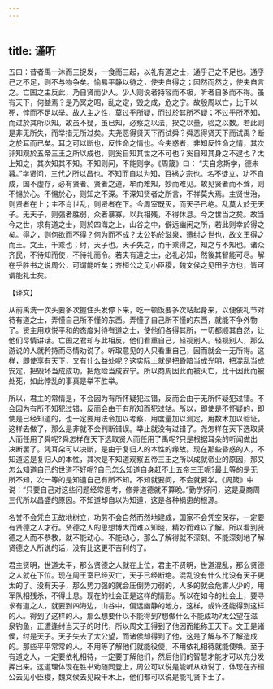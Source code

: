 ```yaml
---
---
---
```

title: 谨听
---



五曰：昔者禹一沐而三捉发，一食而三起，以礼有道之士，通乎己之不足也。通乎己之不足，则不与物争矣。愉易平静以待之，使夫自得之；因然而然之，使夫自言之。亡国之主反此，乃自贤而少人。少人则说者持容而不极，听者自多而不得。虽有天下，何益焉？是乃冥之昭，乱之定，毁之成，危之宁。故殷周以亡，比干以死，悖而不足以举。故人主之性，莫过乎所疑，而过於其所不疑；不过乎所不知，而过於其所以知。故虽不疑，虽已知，必察之以法，揆之以量，验之以数。若此则是非无所失，而举措无所过矣。夫尧恶得贤天下而试舜？舜恶得贤天下而试禹？断之於耳而已矣。耳之可以断也，反性命之情也。今夫惑者，非知反性命之情，其次非知观於五帝三王之所以成也，则奚自知其世之不可也？奚自知其身之不逮也？太上知之，其次知其不知。不知则问，不能则学。《周箴》曰： “夫自念斯学，德未暮。”学贤问，三代之所以昌也。不知而自以为知，百祸之宗也。名不徒立，功不自成，国不虚存，必有贤者。贤者之道，牟而难知，妙而难见。故见贤者而不耸，则不惕於心。不惕於心，则知之不深。不深知贤者之所言，不祥莫大焉。主贤世治，则贤者在上；主不肖世乱，则贤者在下。今周室既灭，而天子已绝。乱莫大於无天子。无天子，则强者胜弱，众者暴寡，以兵相残，不得休息。今之世当之矣。故当今之世，求有道之士，则於四海之上，山谷之中，僻远幽闲之所，若此则幸於得之矣。得之，则何欲而不得？何为而不成？太公钓於滋泉，遭纣之世也，故文王得之而王。文王，千乘也；纣，天子也。天子失之，而千乘得之，知之与不知也。诸众齐民，不待知而使，不待礼而令。若夫有道之士，必礼必知，然後其智能可尽。解在乎胜书之说周公，可谓能听矣；齐桓公之见小臣稷，魏文侯之见田子方也，皆可谓能礼士矣。

【译文】

从前禹洗一次头要多次握住头发停下来，吃一顿饭要多次站起身来，以便依礼节对待有道之士，弄懂自己所不懂的东西。弄懂了自己所不懂的东西，就能不争外物了。贤主用欢悦平和的态度对待有道之士，使他们各得其所，一切都顺其自然，让他们尽情讲话。亡国之君却与此相反，他们看重自己，轻视别人。轻视别人，那么游说的人就矜持而尽情劝说了。听取意见的人只看重自己，因而就会一无所得。这样，即使享有天下，又有什么益处呢？这实际上就是把昏暗当成光明，把混乱当成安定，把毁坏当成成功，把危险当成安宁。所以商周因此而被灭亡，比干因此而被处死，如此悖乱的事真是举不胜举。

所以，君主的常情是，不会因为有所怀疑犯过错，反而会由于无所怀疑犯过错。不会因为有所不知犯过错，反而会由于有所知而犯过钴。所以，即使是不怀疑的，即使是已经知道的，也一定要用法令加以考察，用度量加以测定，用数术加以验证。这样去做了，那么是非就不会判断错误。举止就没有过错了。尧怎样在天下选取贤人而任用了舜呢?舜怎样在天下选取贤人而任用了禹呢?只是根据耳朵的听闻做出决断罢了。凭耳朵可以决断，是由于复归人的本性的缘故。现在那些昏惑的人，不知道这是复归人的本性，其次是不知道观察五帝三王之所以成就帝业的原因，那又怎么知道自己的世道不好呢?自己怎么知道自身赶不上五帝三王呢?最上等的是无所不知，次一等的是知道自己有所不知。不知就要问，不会就要学。《周箴》中说：“只要自己对这些问题经常思考，修养道德就不算晚。”勤学好问，这是夏商周三代所以昌盛的原因。不知道却自以为知道，这是各种祸患的根源。

名誉不会凭白无故地树立，功劳不会自然而然地建成，国家不会凭空保存，一定要有贤德之人才行。贤德之人的思想博大而难以知晓，精妙而难以了解。所以看到贤德之人而不恭教，就不能动心。不能动心，那么了解得就不深刻。不能深刻地了解贤德之人所说的话，没有比这更不吉利的了。

君主贤明，世道太平，那么贤德之人就在上位，君主不贤明，世道混乱，那么贤德之人就在下位。现在周王室已经灭亡，天子已经断绝。混乱没有什么比没有天子更太的了。没有天子，那么势力强的就会压倒势力弱的，人多的就会危害人少的，用军队相残杀，不得止息。现在的社会正是这样的情形。所以在如今的社会上，要寻求有道之人，就要到四海边，山谷中，偏远幽静的地方，这样，或许还能得到这样的人。得到了这样的人，那么想要什以不能得到?想做什么不能成功?太公望在滋泉钓鱼，正遭逢纣当天子的时代，所以周文王得到了他因而能称王天下。文王是诸侯，纣是天子。天子失去了太公望，而诸侯却得到了他，这是了解与不了解造成的。那些平平常常的人，不用等了解他们就能役使，不用依礼相待就能使唤。至于有道之人，一定要依礼相待，一定要丁解他们，然后他们的智慧才能才可以充分发挥出来。这道理体现在胜书劝随同登上，周公可以说是能听从劝说了，体现在齐桓公去见小臣稷，魏文侯去见段干木上，他们都可以说是能礼贤下士了。